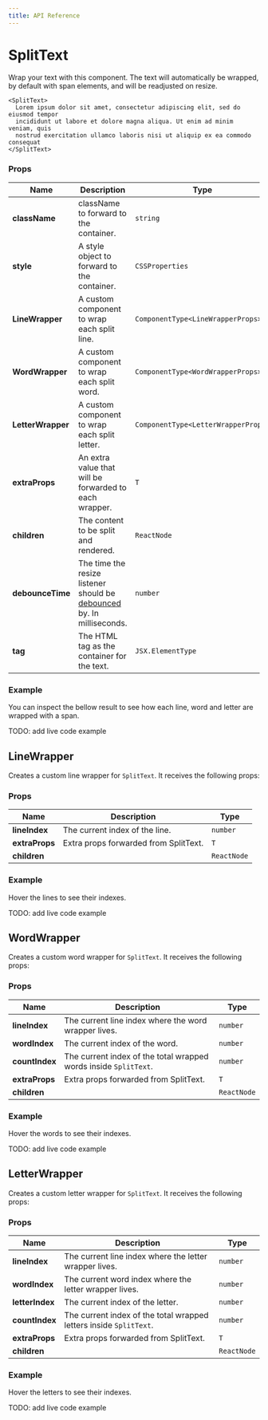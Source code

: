 ```yaml
---
title: API Reference
---
```


# SplitText

Wrap your text with this component. The text will automatically be wrapped, by default with span elements, and will be readjusted on resize.

```tsx
<SplitText>
  Lorem ipsum dolor sit amet, consectetur adipiscing elit, sed do eiusmod tempor
  incididunt ut labore et dolore magna aliqua. Ut enim ad minim veniam, quis
  nostrud exercitation ullamco laboris nisi ut aliquip ex ea commodo consequat
</SplitText>
```

### Props

| **Name**          | **Description**                                                                                                                           | **Type**                            |
| ----------------- | ----------------------------------------------------------------------------------------------------------------------------------------- | ----------------------------------- |
| **className**     | className to forward to the container.                                                                                                    | `string`                            |
| **style**         | A style object to forward to the container.                                                                                               | `CSSProperties`                     |
| **LineWrapper**   | A custom component to wrap each split line.                                                                                               | `ComponentType<LineWrapperProps>`   |
| **WordWrapper**   | A custom component to wrap each split word.                                                                                               | `ComponentType<WordWrapperProps>`   |
| **LetterWrapper** | A custom component to wrap each split letter.                                                                                             | `ComponentType<LetterWrapperProps>` |
| **extraProps**    | An extra value that will be forwarded to each wrapper.                                                                                    | `T`                                 |
| **children**      | The content to be split and rendered.                                                                                                     | `ReactNode`                         |
| **debounceTime**  | The time the resize listener should be [debounced](https://medium.com/@jamischarles/what-is-debouncing-2505c0648ff1) by. In milliseconds. | `number`                            |
| **tag**           | The HTML tag as the container for the text.                                                                                               | `JSX.ElementType`                   |

### Example

You can inspect the bellow result to see how each line, word and letter are wrapped with a span.

TODO: add live code example

## LineWrapper

Creates a custom line wrapper for `SplitText`. It receives the following props:

### Props

| **Name**       | **Description**                       | **Type**    |
| -------------- | ------------------------------------- | ----------- |
| **lineIndex**  | The current index of the line.        | `number`    |
| **extraProps** | Extra props forwarded from SplitText. | `T`         |
| **children**   |                                       | `ReactNode` |

### Example

Hover the lines to see their indexes.

TODO: add live code example

## WordWrapper

Creates a custom word wrapper for `SplitText`. It receives the following props:

### Props

| **Name**       | **Description**                                                  | **Type**    |
| -------------- | ---------------------------------------------------------------- | ----------- |
| **lineIndex**  | The current line index where the word wrapper lives.             | `number`    |
| **wordIndex**  | The current index of the word.                                   | `number`    |
| **countIndex** | The current index of the total wrapped words inside `SplitText`. | `number`    |
| **extraProps** | Extra props forwarded from SplitText.                            | `T`         |
| **children**   |                                                                  | `ReactNode` |

### Example

Hover the words to see their indexes.

TODO: add live code example

## LetterWrapper

Creates a custom letter wrapper for `SplitText`. It receives the following props:

### Props

| **Name**        | **Description**                                                    | **Type**    |
| --------------- | ------------------------------------------------------------------ | ----------- |
| **lineIndex**   | The current line index where the letter wrapper lives.             | `number`    |
| **wordIndex**   | The current word index where the letter wrapper lives.             | `number`    |
| **letterIndex** | The current index of the letter.                                   | `number`    |
| **countIndex**  | The current index of the total wrapped letters inside `SplitText`. | `number`    |
| **extraProps**  | Extra props forwarded from SplitText.                              | `T`         |
| **children**    |                                                                    | `ReactNode` |

### Example

Hover the letters to see their indexes.

TODO: add live code example
